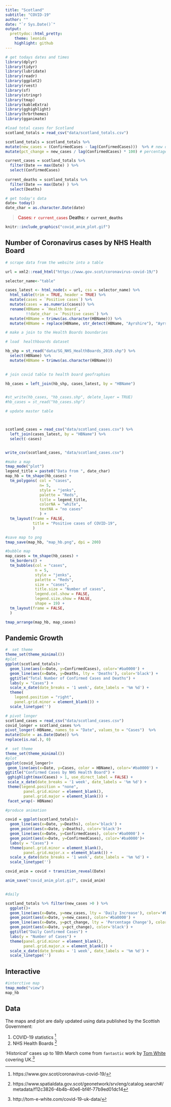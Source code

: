 ```yaml
---
title: "Scotland"
subtitle: "COVID-19"
author: ""
date: "`r Sys.Date()`"
output:
  prettydoc::html_pretty:
    theme: leonids
    highlight: github
---
```

```r
# get todays dates and times
library(dplyr)
library(tidyr)
library(lubridate)
library(readr)
library(ggplot2)
library(rvest)
library(sf)
library(stringr)
library(tmap)
library(kableExtra)
library(gghighlight)
library(hrbrthemes)
library(gganimate)
```

```r
#load total cases for Scotland
scotland_totals = read_csv("data/scotland_totals.csv")

scotland_totals = scotland_totals %>% 
mutate(new_cases = (ConfirmedCases - lag(ConfirmedCases)))  %>% # new daily cases 
mutate(pct_change = new_cases / lag(ConfirmedCases) * 100) # percentage change

current_cases = scotland_totals %>% 
  filter(Date == max(Date) ) %>% 
  select(ConfirmedCases)
  
current_deaths = scotland_totals %>% 
  filter(Date == max(Date) ) %>% 
  select(Deaths)

```

```r
# get today's data
date= today()
date_char = as.character.Date(date)

```
> <span style="color: #ba0000;">Cases: `r current_cases` </span>  <span style="color: black;">Deaths: `r current_deaths` </span> 

```r
knitr::include_graphics("covid_anim_plot.gif")
```

## Number of Coronavirus cases by NHS Health Board


```r
# scrape data from the website into a table

url = xml2::read_html("https://www.gov.scot/coronavirus-covid-19/")

selector_name<-"table"

cases_latest <- html_node(x = url, css = selector_name) %>%
  html_table(trim = TRUE, header = TRUE) %>%
  mutate(cases = `Positive cases`) %>%
  mutate(cases = as.numeric(cases)) %>% 
  rename(HBName = `Health board`,
         !!date_char := `Positive cases`) %>%
  mutate(HBName = trimws(as.character(HBName))) %>%
  mutate(HBName = replace(HBName, str_detect(HBName, "Ayrshire"), "Ayrshire and Arran"))


```

```r
# make a join to the Health Boards boundaries

# load  healthboards dataset

hb_shp = st_read("data/SG_NHS_HealthBoards_2019.shp") %>% 
  select(HBName) %>% 
  mutate(HBName = trimws(as.character(HBName)))
  

# join covid table to health board geofraphies

hb_cases = left_join(hb_shp, cases_latest, by = "HBName")


#st_write(hb_cases, "hb_cases.shp", delete_layer = TRUE)
#hb_cases = st_read("hb_cases.shp")


```

```r
# update master table



scotland_cases = read_csv("data/scotland_cases.csv") %>% 
  left_join(cases_latest, by = "HBName") %>% 
  select(-cases)


write_csv(scotland_cases, "data/scotland_cases.csv")


```


```r



#make a map
tmap_mode("plot")
legend_title = paste0("Data from ", date_char)
map_hb = tm_shape(hb_cases) +
  tm_polygons( col = "cases", 
               n= 5,
               style = "jenks", 
               palette = "Reds",
               title = legend_title,
               colorNA = "white",
               textNA = "no cases"
               ) +
  tm_layout(frame = FALSE,
            title = "Positive cases of COVID-19",
            )

#save map to png
tmap_save(map_hb, "map_hb.png", dpi = 200)

#bubble map
map_cases = tm_shape(hb_cases) +
  tm_borders() +
  tm_bubbles(col = "cases",
             n = 5,
             style = "jenks",
             palette = "Reds",
             size = "cases",
             title.size = "Number of cases",
             legend.col.show = FALSE,
             legend.size.show = FALSE,
             shape = 19) +
  tm_layout(frame = FALSE,
  )

tmap_arrange(map_hb, map_cases)
```

## Pandemic Growth

```r




#  set theme
theme_set(theme_minimal())
#plot 
ggplot(scotland_totals)+
  geom_line(aes(x=Date, y=ConfirmedCases), color='#ba0000') +
  geom_line(aes(x=Date, y=Deaths, lty = 'Deaths'), color='black') +
  ggtitle("Total Number of Confirmed Cases and Deaths") +
  labs(y = "Cases") +
  scale_x_date(date_breaks = '1 week', date_labels = '%m %d') +
  theme(
    legend.position = "right",
    panel.grid.minor = element_blank()) +
  scale_linetype('')


```


```r

# pivot longer
scotland_cases = read_csv("data/scotland_cases.csv")
covid_longer = scotland_cases %>%
pivot_longer(-HBName, names_to = "Date", values_to = "Cases")  %>%
mutate(Date = as.Date(Date)) %>% 
replace(is.na(.), 0)

#  set theme
theme_set(theme_minimal())
#plot 
ggplot(covid_longer)+
 geom_line(aes(x=Date, y=Cases, color = HBName), color='#ba0000') +
ggtitle("Confirmed Cases by NHS Health Board") +
 gghighlight(max(Cases) > 1, use_direct_label = FALSE) +
 scale_x_date(date_breaks = '1 week', date_labels = '%m %d') +
 theme(legend.position = "none",
        panel.grid.minor = element_blank(),
        panel.grid.major = element_blank()) +
 facet_wrap(~ HBName)


```




```r
#produce animation

covid = ggplot(scotland_totals)+
  geom_line(aes(x=Date, y=Deaths), color='black') +
  geom_point(aes(x=Date, y=Deaths), color='black')+
  geom_line(aes(x=Date, y=ConfirmedCases), color='#ba0000') +
  geom_point(aes(x=Date, y=ConfirmedCases), color='#ba0000')+
  labs(y = "Cases") +
  theme(panel.grid.minor = element_blank(),
        panel.grid.major.x = element_blank()) +
  scale_x_date(date_breaks = '1 week', date_labels = '%m %d') +
  scale_linetype('')

covid_anim = covid + transition_reveal(Date)

anim_save("covid_anim_plot.gif", covid_anim)



```


```r
#daily

scotland_totals %>% filter(new_cases >0 ) %>% 
  ggplot()+
  geom_line(aes(x=Date, y=new_cases, lty = 'Daily Increase'), color='#ba0000') +
  geom_point(aes(x=Date, y=new_cases), color='#ba0000') +
  geom_line(aes(x=Date, y=pct_change, lty = 'Percentage Change'), color='black') +
  geom_point(aes(x=Date, y=pct_change), color='black') +
  ggtitle("Daily Confirmed Cases") +
  labs(y = "Number of Cases") +
  theme(panel.grid.minor = element_blank(),
        panel.grid.major.x = element_blank()) +
  scale_x_date(date_breaks = '1 week', date_labels = '%m %d') +
  scale_linetype('')
```



## Interactive

```r
#interctive map
tmap_mode("view")
map_hb
```

## Data

The maps and plot are daily updated using data published by the Scottish Government:

1. COVID-19 statistics ^[https://www.gov.scot/coronavirus-covid-19/]
2. NHS Health Boards ^[https://www.spatialdata.gov.scot/geonetwork/srv/eng/catalog.search#/metadata/f12c3826-4b4b-40e6-bf4f-77b9ed01dc14]

*'Historical'* cases up to 18th March come from `fantastic` work by [Tom White](http://tom-e-white.com/covid-19-uk-data/) covering UK.^[http://tom-e-white.com/covid-19-uk-data/]